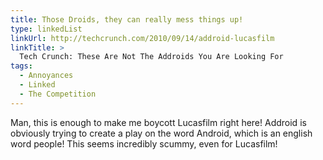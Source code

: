 ```yaml
---
title: Those Droids, they can really mess things up!
type: linkedList
linkUrl: http://techcrunch.com/2010/09/14/addroid-lucasfilm
linkTitle: >
  Tech Crunch: These Are Not The Addroids You Are Looking For
tags:
  - Annoyances
  - Linked
  - The Competition
---
```


Man, this is enough to make me boycott Lucasfilm right here! Addroid is obviously trying to create a play on the word Android, which is an english word people! This seems incredibly scummy, even for Lucasfilm!
